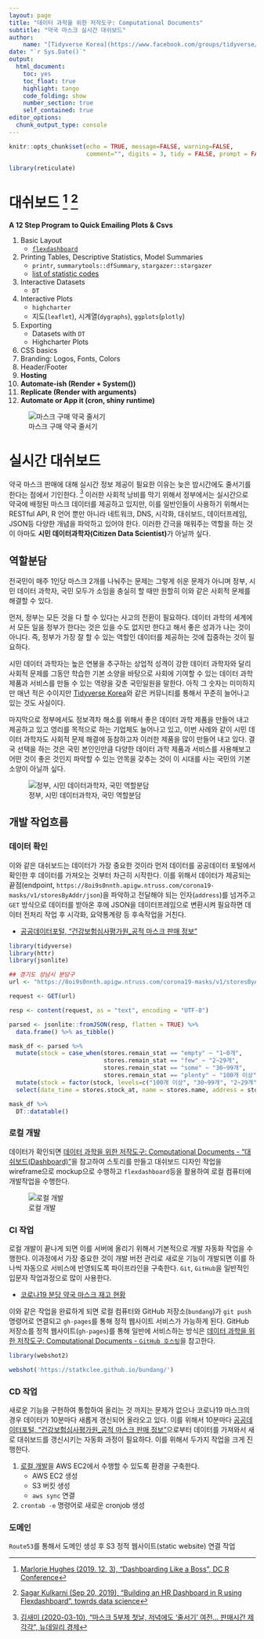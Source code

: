 ```yaml
---
layout: page
title: "데이터 과학을 위한 저작도구: Computational Documents"
subtitle: "약국 마스크 실시간 대쉬보드"
author:
    name: "[Tidyverse Korea](https://www.facebook.com/groups/tidyverse/)"
date: "`r Sys.Date()`"
output:
  html_document: 
    toc: yes
    toc_float: true
    highlight: tango
    code_folding: show
    number_section: true
    self_contained: true
editor_options: 
  chunk_output_type: console
---
```


```r
knitr::opts_chunk$set(echo = TRUE, message=FALSE, warning=FALSE,
                      comment="", digits = 3, tidy = FALSE, prompt = FALSE, fig.align = 'center')

library(reticulate)
```

# 대쉬보드 [^dashboard] [^blog-dashboard] {#dashboard}

[^dashboard]: [Marlorie Hughes (2019. 12. 3), "Dashboarding Like a Boss", DC R Conference](https://www.youtube.com/watch?v=yott4quKN6s)

[^blog-dashboard]: [Sagar Kulkarni (Sep 20, 2019), "Building an HR Dashboard in R using Flexdashboard", towrds data science](https://towardsdatascience.com/building-an-hr-dashboard-in-r-using-flexdashboard-76d14ed3f32)

**A 12 Step Program to Quick Emailing Plots & Csvs**

1. Basic Layout
    - [`flexdashboard`](https://rmarkdown.rstudio.com/flexdashboard/)
1. Printing Tables, Descriptive Statistics, Model Summaries
    - `printr`, `summarytools::dfSummary`, `stargazer::stargazer`
    - [list of statistic codes](https://rdrr.io/cran/stargazer/man/stargazer_stat_code_list.html)
1. Interactive Datasets
    - `DT`
1. Interactive Plots
    - `highcharter`
    -  지도(`leaflet`), 시계열(`dygraphs`), `ggplots`(`plotly`)
1. Exporting
    - Datasets with `DT`
    - Highcharter Plots
1. CSS basics
1. Branding: Logos, Fonts, Colors
1. Header/Footer
1. **Hosting**
1. **Automate-ish (Render + System())**
1. **Replicate (Render with arguments)**
1. **Automate or App it (cron, shiny runtime)**

![마스크 구매 약국 줄서기](fig/kbs-lineup.jpg)

# 실시간 대쉬보드 {#real-time-dashboard-hosting}

약국 마스크 판매에 대해 실시간 정보 제공이 필요한 이유는 늦은 밤시간에도 줄서기를 한다는 점에서 기인한다. [^newdaily]
이러한 사회적 낭비를 막기 위해서 정부에서는 실시간으로 약국에 배정된 마스크 데이터를 제공하고 있지만, 이를 일반인들이 사용하기 위해서는 RESTful API, R 언어 뿐만 아니라 네트워크, DNS, 시각화, 대쉬보드, 데이터프레임, JSON등 다양한 개념을 파악하고 있어야 한다. 이러한 간극을 매워주는 역할을 하는 것이 아마도 **시민 데이터과학자(Citizen Data Scientist)**가 아닐까 싶다.

[^newdaily]: [김새미 (2020-03-10), "마스크 5부제 첫날, 저녁에도 '줄서기' 여전… 판매시간 제각각", 뉴데일리 경제](http://biz.newdaily.co.kr/site/data/html/2020/03/09/2020030900262.html)

## 역할분담 {#real-time-dashboard-hosting-rnr}

전국민이 매주 1인당 마스크 2개를 나눠주는 문제는 그렇게 쉬운 문제가 아니며 정부, 시민 데이터 과학자, 국민 모두가 소임을 충실히 할 때만 원할히 이와 같은 사회적 문제를 해결할 수 있다. 

먼저, 정부는 모든 것을 다 할 수 있다는 사고의 전환이 필요하다. 데이터 과학의 세계에서 모든 일을 정부가 한다는 것은 있을 수도 없지만 한다고 해서 좋은 성과가 나는 것이 아니다. 즉, 정부가 가장 잘 할 수 있는 역할인 데이터를 제공하는 것에 집중하는 것이 필요하다. 

시민 데이터 과학자는 높은 연봉을 추구하는 상업적 성격이 강한 데이터 과학자와 달리 사회적 문제를 그동안 학습한 기본 소양을 바탕으로 사회에 기여할 수 있는 데이터 과학 제품과 서비스를 만들 수 있는 역량을 갖춘 국민일원을 말한다. 아직 그 숫자는 미미하지만 매년 적은 수이지만 [Tidyverse Korea](https://www.facebook.com/groups/tidyverse/)와 같은 커뮤니티를 통해서 꾸준히 늘어나고 있는 것도 사실이다.

마지막으로 정부에서도 정보격차 해소를 위해서 좋은 데이터 과학 제품을 만들어 내고 제공하고 있고 영리를 목적으로 하는 기업체도 늘어나고 있고, 이번 사례와 같이 시민 데이터 과학자도 사회적 문제 해결에 동참하고자 이러한 제품을 많이 만들어 내고 있다. 결국 선택을 하는 것은 국민 본인인만큼 다양한 데이터 과학 제품과 서비스를 사용해보고 어떤 것이 좋은 것인지 파악할 수 있는 안목을 갖추는 것이 이 시대를 사는 국민의 기본소양이 아닐까 싶다.

![정부, 시민 데이터과학자, 국민 역할분담](fig/RnR.png)

## 개발 작업흐름 {#real-time-dashboard-hosting-architecture}

### 데이터 확인 {#real-time-dashboard-hosting-data}

이와 같은 대쉬보드는 데이터가 가장 중요한 것이라 먼저 데이터를 공공데이터 포털에서 확인한 후 데이터를 가져오는 것부터 차근히 시작한다. 이를 위해서 데이터가 제공되는 끝점(endpoint, `https://8oi9s0nnth.apigw.ntruss.com/corona19-masks/v1/storesByAddr/json`)을 파악하고 전달해야 되는 인자(`address`)를 넘겨주고 `GET` 방식으로 데이터를 받아온 후에 JSON을 데이터프레임으로 변환시켜 필요하면 데이터 전처리 작업 후 시각화, 요약통계량 등 후속작업을 거친다.

- [공공데이터포털, "건강보험심사평가원_공적 마스크 판매 정보"](https://www.data.go.kr/dataset/15043025/openapi.do)

```r
library(tidyverse)
library(httr)
library(jsonlite)

## 경기도 성남시 분당구
url <- "https://8oi9s0nnth.apigw.ntruss.com/corona19-masks/v1/storesByAddr/json?address=%EA%B2%BD%EA%B8%B0%EB%8F%84%20%EC%84%B1%EB%82%A8%EC%8B%9C%20%EB%B6%84%EB%8B%B9%EA%B5%AC"

request <- GET(url)

resp <- content(request, as = "text", encoding = "UTF-8")

parsed <- jsonlite::fromJSON(resp, flatten = TRUE) %>%
  data.frame() %>% as_tibble()

mask_df <- parsed %>% 
  mutate(stock = case_when(stores.remain_stat == "empty" ~ "1~0개",
                           stores.remain_stat == "few" ~ "2~29개",
                           stores.remain_stat == "some" ~ "30~99개",
                           stores.remain_stat == "plenty" ~ "100개 이상")) %>% 
  mutate(stock = factor(stock, levels=c("100개 이상", "30~99개", "2~29개", "1~0개"))) %>% 
  select(date_time = stores.stock_at, name = stores.name, address = stores.addr, lat=stores.lat, lng = stores.lng, stock)

mask_df %>% 
  DT::datatable()
```

### 로컬 개발 {#real-time-dashboard-hosting-local}

데이터가 확인되면 [데이터 과학을 위한 저작도구: Computational Documents - "대쉬보드(Dashboard)"](https://statkclee.github.io/comp_document/cd-dashboard.html)을 참고하여 스토리를 만들고 대쉬보드 디자인 작업을 wireframe으로 mockup으로 수행하고 `flexdashboard`등을 활용하여 로컬 컴퓨터에 개발작업을 수행한다.

![로컬 개발](fig/mask-local-dev.png)

### CI 작업 {#real-time-dashboard-hosting-ci}

로컬 개발이 끝나게 되면 이를 서버에 올리기 위해서 기본적으로 개발 자동화 작업을 수행한다.
이과정에서 가장 중요한 것이 개발 버전 관리로 새로운 기능이 개발되면 이를 하나씩 자동으로 서비스에 반영되도록 파이프라인을 구축한다. `Git`, `GitHub`을 일반적인 입문자 작업과정으로 많이 사용한다.

- [코로나19 분당 약국 마스크 재고 현황](https://github.com/statkclee/bundang)

이와 같은 작업을 완료하게 되면 로컬 컴퓨터와 GitHub 저장소(`bundang`)가 `git push` 명령어로 연결되고 `gh-pages`를 통해 정적 웹사이트 서비스가 가능하게 된다. 
GitHub 저장소를 정적 웹사이트(`gh-pages`)를 통해 일반에 서비스하는 방식은 [데이터 과학을 위한 저작도구: Computational Documents - `GitHub 호스팅`](https://statkclee.github.io/comp_document/cd-github-hosting.html)을 참고한다.


```r
library(webshot2)

webshot('https://statkclee.github.io/bundang/')
```

### CD 작업 {#real-time-dashboard-hosting-cd}

새로운 기능을 구현하여 통합하여 올리는 것 까지는 문제가 없으나 코로나19 마스크의 경우 데이터가 10분마다 새롭게 갱신되어 올라오고 있다. 이를 위해서 10분마다 [공공데이터포털, "건강보험심사평가원_공적 마스크 판매 정보"](https://www.data.go.kr/dataset/15043025/openapi.do)으로부터 데이터를 가져와서 새로 대쉬보드를 갱신시키는 자동화 과정이 필요하다. 이를 위해서 두가지 작업을 크게 진행한다.

1. [로컬 개발](#real-time-dashboard-hosting-local)을 AWS EC2에서 수행할 수 있도록 환경을 구축한다.
    - AWS EC2 생성
    - S3 버킷 생성
    - `aws sync` 연결
1. `crontab -e` 명령어로 새로운 cronjob 생성

### 도메인 {#real-time-dashboard-hosting-dns}

`Route53`를 통해서 도메인 생성 후 S3 정적 웹사이트(static website) 연결 작업



